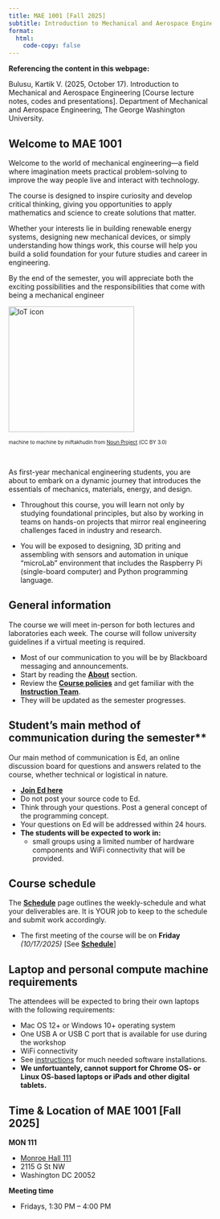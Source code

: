 ```yaml
---
title: MAE 1001 [Fall 2025]
subtitle: Introduction to Mechanical and Aerospace Engineering
format:
  html:
    code-copy: false
---
```

:::{.callout-important}
**Referencing the content in this webpage:**

Bulusu, Kartik V. (2025, October 17). Introduction to Mechanical and Aerospace Engineering [Course lecture notes, codes and presentations]. Department of Mechanical and Aerospace Engineering, The George Washington University.
:::

<!-- :::{.callout-important}
**Registartion:**
[Registration link](https://events.vtools.ieee.org/event/register/437187)
::: -->

## Welcome to MAE 1001
<html>
<head>
    <style>
        body {
            -webkit-user-select: none; /* Safari */
            -moz-user-select: none; /* Firefox */
            -ms-user-select: none; /* IE10+/Edge */
            user-select: none; /* Standard */
        }
    </style>
</head>
<body>

<html>
<head>
<meta name="viewport" content="width=device-width, initial-scale=1">
<style>
* {
  box-sizing: border-box;
}

/* Create two unequal columns that floats next to each other */
.column {
  float: left;
  padding: 10px;
  height: 300px; /* Should be removed. Only for demonstration */
}

.left {
  width: 75%;
}

.right {
  width: 25%;
}

/* Clear floats after the columns */
.row:after {
  content: "";
  display: table;
  clear: both;
}
</style>
</head>
<body>


Welcome to the world of mechanical engineering—a field where imagination meets practical problem-solving to improve the way people live and interact with technology. 

The course is designed to inspire curiosity and develop critical thinking, giving you opportunities to apply mathematics and science to create solutions that matter. 

Whether your interests lie in building renewable energy systems, designing new mechanical devices, or simply understanding how things work, this course will help you build a solid foundation for your future studies and career in engineering. 

By the end of the semester, you will appreciate both the exciting possibilities and the responsibilities that come with being a mechanical engineer

 <!-- "float: left;  -->
 <img src="/images/noun-machine-to-machine-7982019.png" alt="IoT icon" style="object-fit:contain width:250px;height:250px; margin-right: 10px;" /><br>
 <!-- <p><font size="1">IoT by Alla Zaleuska from <a href="https://thenounproject.com/browse/icons/term/iot/" target="_blank" title="IoT Icons">Noun Project</a></font></p> -->

  <p><font size="1">machine to machine by miftakhudin from <a href="https://thenounproject.com/browse/icons/term/machine-to-machine/" target="_blank" title="machine to machine Icons">Noun Project</a> (CC BY 3.0)</font></p>


<br>


As first-year mechanical engineering students, you are about to embark on a dynamic journey that introduces the essentials of mechanics, materials, energy, and design. 

- Throughout this course, you will learn not only by studying foundational principles, but also by working in teams on hands-on projects that mirror real engineering challenges faced in industry and research. 

- You will be exposed to designing, 3D priting and assembling with sensors and automation in unique “microLab” environment that includes the Raspberry Pi (single-board computer) and Python programming language. 

## General information
The course we will meet in-person for both lectures and laboratories each week. The course will follow university guidelines if a virtual meeting is required.

  - Most of our communication to you will be by Blackboard messaging and announcements.
  - Start by reading the [**About**](index.qmd) section. 
  - Review the [**Course policies**](guidelines.qmd) and get familiar with the [**Instruction Team**](instructor.qmd).
    <!-- - These are the current [**office hours**](about.qmd#office-hours) being made available.  -->
  - They will be updated as the semester progresses.

## Student's main method of communication during the semester**
Our main method of communication is Ed, an online discussion board for questions and answers related to the course, whether technical or logistical in nature.

  - [**Join Ed here**](https://edstem.org/us/join/YxYM2t)
  - Do not post your source code to Ed. 
  - Think through your questions. Post a general concept of the programming concept. 
  - Your questions on Ed will be addressed within 24 hours.
  - **The students will be expected to work in:**
    - small groups using a limited number of hardware components and WiFi connectivity that will be provided.


## Course schedule 
The [**Schedule**](schedule.qmd) page outlines the weekly-schedule and what your deliverables are. It is YOUR job to keep to the schedule and submit work accordingly.
  
  - The first meeting of the course will be on **Friday** _(10/17/2025)_ [See [**Schedule**](schedule.qmd)]


## Laptop and personal compute machine requirements
The attendees will be expected to bring their own laptops with the following requirements: </strong>

  - Mac OS 12+ or Windows 10+ operating system
  - One USB A or USB C port that is available for use during the workshop
  - WiFi connectivity
  - See [instructions](install-editor.qmd) for much needed software installations. 
  - **We unfortuantely, cannot support for Chrome OS- or Linux OS-based laptops or iPads and other digital tablets.**

<!-- ::: {.callout-note}
Note that there are five types of callouts, including:
`note`, `warning`, `important`, `tip`, and `caution`.
::: -->

::: {.callout-tip}
## Time & Location of MAE 1001 [Fall 2025]
**MON 111** 

- [Monroe Hall 111](https://it.gwu.edu/classroom-search/monroe-hall-111){target="_blank"}
- 2115 G St NW
- Washington DC 20052

**Meeting time**

- Fridays, 1:30 PM – 4:00 PM
:::

<!-- ::: {.callout-caution collapse="true"}
## Expand To Learn About Collapse

This is an example of a 'folded' caution callout that can be expanded by the user. You can use `collapse="true"` to collapse it by default or `collapse="false"` to make a collapsible callout that is expanded by default.
:::
:::{.callout-note}
## Time & Location of the Workshop
**Thomas Jefferson Meeting Room 1**
[Thomas Jefferson Library](https://www.fairfaxcounty.gov/library/branches/thomas-jefferson) 
7415 Arlington Boulevard 
Falls Church, VA 22042

**Meeting time**
9:00 AM – 12:00 Noon
::: -->

<!-- :::{.callout-note}
Lecture times are from 
::: -->

<!-- This is a Quarto website.

To learn more about Quarto websites visit <https://quarto.org/docs/websites>. -->
